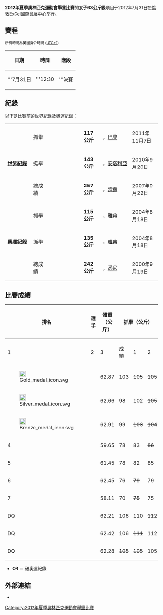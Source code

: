 {{Infobox Olympic event
|event = 女子63公斤級舉重賽
|games = 2012年夏季
|image = [[Image:Weightlifting_pictogram.svg|100px]]
|caption =
|venue = [[ExCel國際會展中心|ExCel國際會展中心]]
|date = 7月31日
|competitors = 10
|nations = 10
|gold = [[Christine_Girard|Christine Girard]]
|goldNOC = CAN
|silver = [[Milka_Maneva|Milka Maneva]]
|silverNOC = BUL
|bronze = [[Luz_Mercedes_Acosta_Valdez|L M A Valdez]]
|bronzeNOC = MEX
|prev = [[2008年夏季奧林匹克運動會舉重比賽－女子63公斤級|2008年]]
|next = [[2016年夏季奧林匹克運動會舉重比賽－女子63公斤級|2016年]]
}}
'''2012年夏季奧林匹克運動會舉重比賽'''的'''女子63公斤級'''项目于2012年7月31日在[[倫敦|倫敦]][[ExCel國際會展中心|ExCel國際會展中心]]举行。

==賽程==
{{2012年夏季奧林匹克運動會舉重比賽}}
<small>所有時間為英國夏令時間 ([[UTC+1|UTC+1]]) </small>
{| class="wikitable"
|- align=left
! 日期
! 時間
! 階段 

|- style=background:lemonchiffon
|align=center|'''7月31日
|align=center|'''12:30
|align=center|'''決賽
|}

==紀錄==
以下是比賽前的世界紀錄及奧運紀錄：
{| class="wikitable"
|width=150 rowspan=3|'''[[舉重世界紀錄列表|世界紀錄]]'''
|width=85| 抓舉
|width=230|{{flagathlete|[[Svetlana_Tsarukayeva|Svetlana Tsarukayeva]]|RUS}}
|width=70|'''117公斤'''
|width=180|{{FRA}}，[[巴黎|巴黎]]
|width=130|2011年11月7日
|-
|挺舉
|{{flagathlete|[[邁婭·馬內扎|邁婭·馬內扎]]|KAZ}}
|'''143公斤'''
|{{TUR}}，[[安塔利亞|安塔利亞]]
|2010年9月20日
|-
|總成績
|{{flagathlete|[[劉海霞|劉海霞]]|CHN}}
|'''257公斤'''
|{{THA}}，[[清邁|清邁]]
|2007年9月22日
|-
|rowspan=3|'''奧運紀錄''' || 抓舉|| {{flagathlete|[[Anna_Batyushko|Anna Batyushko]]|BLR|2004年夏季}} || '''115公斤''' || {{GRE}}，[[雅典|雅典]] || 2004年8月18日
|-
| 挺舉 || {{flagIOCathlete|[[Nataliya_Skakun|Nataliya Skakun]]|UKR|2004年夏季}} || '''135公斤''' || {{GRE}}，[[雅典|雅典]] || 2004年8月18日
|-
| 總成績 || {{flagIOCathlete|[[陳曉敏|陳曉敏]]|CHN|2000年夏季}} || '''242公斤''' ||{{AUS}}，[[悉尼|悉尼]] || 2000年9月19日
|}

== 比賽成績 ==
{|class = "wikitable" style="font-size:90%"
! rowspan=2 width=50 | 排名
! rowspan=2 |選手
! rowspan=2 width=60 |體重<br />（公斤）
!colspan=4| 抓舉（公斤）
!colspan=4| 挺舉（公斤）
!rowspan=2 width=60|總成績<br />（公斤）
|-
! width=40|1
! width=40|2
! width=40|3
! width=50|成績
! width=40|1
! width=40|2
! width=40|3
! width=50|成績
|- align=center
| [[File:Gold_medal_icon.svg|20px]] ||align=left| {{flagIOCathlete|[[Christine_Girard|C Girard]]|CAN|2012年夏季}} ||62.87  || 103 || <s>105</s> || <s>105</s> || 103 || 130 || 133 || <s>135</s> || 133 || '''236'''
|- align=center
| [[File:Silver_medal_icon.svg|20px]] ||align=left| {{flagIOCathlete|[[Milka_Maneva|Milka Maneva]]|BUL|2012年夏季}} ||62.66  || 98 || 102 || <s>105</s> || 102 || 125 || 131 || <s>134</s> || 131 || '''233'''
|- align=center
| [[File:Bronze_medal_icon.svg|20px]] ||align=left| {{flagIOCathlete|[[Luz_Mercedes_Acosta_Valdez|L M A Valdez]]|MEX|2012年夏季}} ||62.91  || 99 || <s>103</s> || <s>104</s> || 99 || 119 || 125 || <s>127</s> || 125 || '''224'''
|- align=center
| 4 ||align=left| {{flagIOCathlete|[[Seen_Lee|Seen Lee]]|AUS|2012年夏季}} ||59.65  || 78 || 83 || <s>86</s> || 83 || 98 || 103 || <s>106</s> || 103 || '''186'''
|- align=center
| 5 ||align=left| {{flagIOCathlete|[[Maria_Liku|Maria Liku]]|FIJ|2012年夏季}} ||61.45  || 78 || 82 || <s>85</s> || 82 || 100 || <s>105</s> || <s>105</s> || 100 || '''182'''
|- align=center
| 6 ||align=left| {{flagIOCathlete|[[Lucia_Castaneda_Gomez|L C Gomez]]|NCA|2012年夏季}} ||62.45  || 76 || <s>79</s> || 79 || 79 || 91 || <s>97</s> || 97 || 97 || '''176'''
|- align=center
| 7 ||align=left| {{flagIOCathlete|[[Silvana_Saldarriaga|S Saldarriaga]]|PER|2012年夏季}} ||58.11  || 70 || <s>75</s> || 75 || 75 || 92 || 97 || <s>101</s> || 97 || '''172'''
|- align=center bgcolor=pink
| DQ ||align=left| {{flagIOCathlete|[[邁婭·馬內扎|邁婭·馬內扎]]|KAZ|2012年夏季}} ||62.21  || 106 || 110 || <s>112</s> || 110 || 135 || <s>144</s> || <s>144</s> || 135 || <s>'''245<br/>OR'''</s>
|- align=center bgcolor=pink
| DQ ||align=left| {{flagIOCathlete|[[Svetlana_Tsarukayeva|S Tsarukayeva]]|RUS|2012年夏季}} ||62.42  || 106 || <s>111</s> || 112 || 112 || 125 || <s>130</s> || <s>130</s> || 125 || <s>'''237'''</s>
|- align=center bgcolor=pink
| DQ ||align=left| {{flagIOCathlete|[[Sibel_Simsek|Sibel Simsek]]|TUR|2012年夏季}} ||62.28  || <s>105</s> || <s>105</s> || 105 || 105 || 130 || <s>133</s> || <s>133</s> || 130 || <s>'''235'''</s>
|}

* '''OR''' ＝ 破奧運紀錄

==外部連結==
*{{official|http://www.london2012.com/weightlifting/event/Women-63kg/index.html}}{{en}}

[[Category:2012年夏季奧林匹克運動會舉重比賽|Category:2012年夏季奧林匹克運動會舉重比賽]]